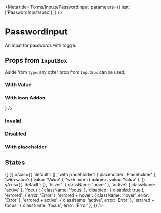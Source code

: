 

<Meta
  title='Forms/Inputs/PasswordInput'
  parameters={{ jest: ['PasswordInput/spec'] }}
/>

# PasswordInput

An input for passwords with toggle.

<Canvas>
  <Story name='Default'>
    <PasswordInput />
  </Story>
</Canvas>

<ArgsTable of={PasswordInput} />

## Props from <LinkTo kind='Forms/InputBox' story='Default Story'>`InputBox`</LinkTo>

Aside from `type`, any other prop from <LinkTo kind='Forms/InputBox' story='Default Story'>`InputBox`</LinkTo> can be
used.

### With Value

<Canvas>
  <Story name='With Value'>
    <PasswordInput defaultValue='password'/>
  </Story>
</Canvas>

### With Icon Addon

<Canvas>
  <Story name='With Icon Addon'>
    <PasswordInput addon={<Icon name='send' size='x20' />} />
  </Story>
</Canvas>

### Invalid

<Canvas>
  <Story name='Invalid'>
    <PasswordInput error='Error' />
  </Story>
</Canvas>

### Disabled

<Canvas>
  <Story name='Disabled'>
    <PasswordInput disabled />
  </Story>
</Canvas>

### With placeholder

<Canvas>
  <Story name='With Placeholder'>
    <PasswordInput placeholder='Placeholder' />
  </Story>
</Canvas>

## States

<Story name='States'>
  <PropsVariationSection
    component={PasswordInput}
    common={{ onChange: () => {} }}
    xAxis={{
      'default': {},
      'with placeholder': { placeholder: 'Placeholder' },
      'with value': { value: 'Value' },
      'with icon': { addon: <Icon name='key' size='x20' />, value: 'Value' },
    }}
    yAxis={{
      'default': {},
      'hover': { className: 'hover' },
      'active': { className: 'active' },
      'focus': { className: 'focus' },
      'disabled': { disabled: true },
      'errored': { error: 'Error' },
      'errored + hover': { className: 'hover', error: 'Error' },
      'errored + active': { className: 'active', error: 'Error' },
      'errored + focus': { className: 'focus', error: 'Error' },
    }}
  />
</Story>
